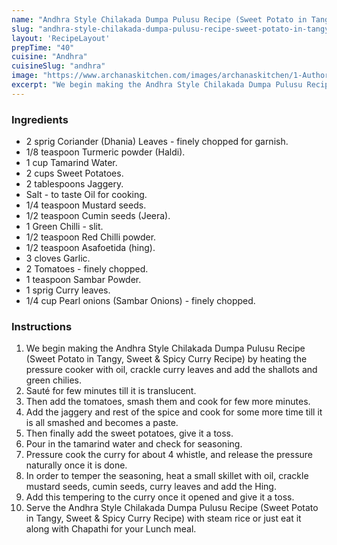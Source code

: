 ---
name: "Andhra Style Chilakada Dumpa Pulusu Recipe (Sweet Potato in Tangy, Sweet & Spicy Curry Recipe)"
slug: "andhra-style-chilakada-dumpa-pulusu-recipe-sweet-potato-in-tangy,-sweet-spicy-curry-recipe"
layout: 'RecipeLayout'
prepTime: "40"
cuisine: "Andhra"
cuisineSlug: "andhra"
image: "https://www.archanaskitchen.com/images/archanaskitchen/1-Author/sibyl_sunitha/Andhra_Style_Chilakada_Dumpa_Pulusu_Recipe_Sweet_Potato_in_Tangy_Sweet__Spicy_Curry_Recipe.jpg"
excerpt: "We begin making the Andhra Style Chilakada Dumpa Pulusu Recipe Sweet Potato in Tangy, Sweet  Spicy Curry Recipe by heating the pressure cooker with oil, crackle curry leaves and add the shallots and green chilies"
---

### Ingredients

- 2 sprig Coriander (Dhania) Leaves - finely chopped for garnish.
- 1/8 teaspoon Turmeric powder (Haldi).
- 1 cup Tamarind Water.
- 2 cups Sweet Potatoes.
- 2 tablespoons Jaggery.
- Salt - to taste Oil for cooking.
- 1/4 teaspoon Mustard seeds.
- 1/2 teaspoon Cumin seeds (Jeera).
- 1 Green Chilli - slit.
- 1/2 teaspoon Red Chilli powder.
- 1/2 teaspoon Asafoetida (hing).
- 3 cloves Garlic.
- 2 Tomatoes - finely chopped.
- 1 teaspoon Sambar Powder.
- 1 sprig Curry leaves.
- 1/4 cup Pearl onions (Sambar Onions) - finely chopped.

### Instructions

1. We begin making the Andhra Style Chilakada Dumpa Pulusu Recipe (Sweet Potato in Tangy, Sweet & Spicy Curry Recipe) by heating the pressure cooker with oil, crackle curry leaves and add the shallots and green chilies.
1. Sauté for few minutes till it is translucent.
1. Then add the tomatoes, smash them and cook for few more minutes.
1. Add the jaggery and rest of the spice and cook for some more time till it is all smashed and becomes a paste.
1. Then finally add the sweet potatoes, give it a toss.
1. Pour in the tamarind water and check for seasoning.
1. Pressure cook the curry for about 4 whistle, and release the pressure naturally once it is done.
1. In order to temper the seasoning, heat a small skillet with oil, crackle mustard seeds, cumin seeds, curry leaves and add the Hing.
1. Add this tempering to the curry once it opened and give it a toss.
1. Serve the Andhra Style Chilakada Dumpa Pulusu Recipe (Sweet Potato in Tangy, Sweet & Spicy Curry Recipe) with steam rice or just eat it along with Chapathi for your Lunch meal.
